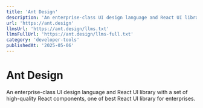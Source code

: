 ```yaml
---
title: 'Ant Design'
description: 'An enterprise-class UI design language and React UI library with a set of high-quality React components, one of best React UI library for enterprises.'
url: 'https://ant.design'
llmsUrl: 'https://ant.design/llms.txt'
llmsFullUrl: 'https://ant.design/llms-full.txt'
category: 'developer-tools'
publishedAt: '2025-05-06'
---
```


# Ant Design

An enterprise-class UI design language and React UI library with a set of high-quality React components, one of best React UI library for enterprises.
